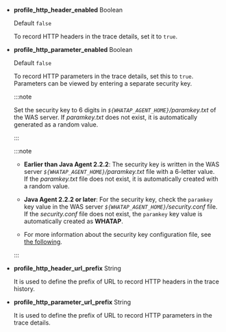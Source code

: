 - **profile_http_header_enabled** <span class='type'>Boolean</span>

  Default `false`

  To record HTTP headers in the trace details, set it to `true`.

- **profile_http_parameter_enabled** <span class='type'>Boolean</span><ScrollToLink anchor='profile_http_parameter' />

  Default `false`

  To record HTTP parameters in the trace details, set this to `true`. Parameters can be viewed by entering a separate security key.

  <InDoc product='nodejs'>

  :::note

  Set the security key to 6 digits in _`${WHATAP_AGENT_HOME}`/paramkey.txt_ of the WAS server. If _paramkey.txt_ does not exist, it is automatically generated as a random value.

  :::

  </InDoc>

  <InDoc product='java'>

  :::note

  - **Earlier than Java Agent 2.2.2**: The security key is written in the WAS server _`${WHATAP_AGENT_HOME}`/paramkey.txt_ file with a 6-letter value. If the _paramkey.txt_ file does not exist, it is automatically created with a random value.

  - **Java Agent 2.2.2 or later**: For the security key, check the `paramkey` key value in the WAS server _`${WHATAP_AGENT_HOME}`/security.conf_ file. If the _security.conf_ file does not exist, the `paramkey` key value is automatically created as **WHATAP**.

  - For more information about the security key configuration file, see [the following](install-agent#security).

  :::

  </InDoc>

- **profile_http_header_url_prefix** <span class='type'>String</span>

  It is used to define the prefix of URL to record HTTP headers in the trace history.

- **profile_http_parameter_url_prefix** <span class='type'>String</span>

  It is used to define the prefix of URL to record HTTP parameters in the trace details.
